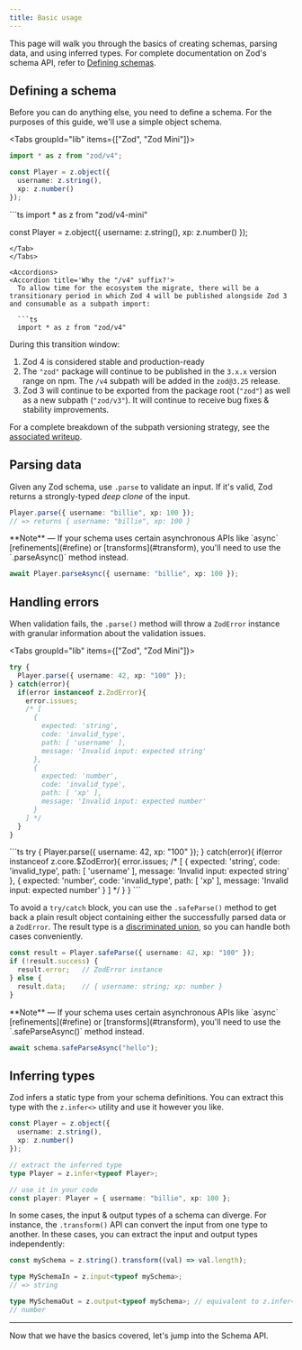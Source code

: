 ```yaml
---
title: Basic usage
---
```



This page will walk you through the basics of creating schemas, parsing data, and using inferred types. For complete documentation on Zod's schema API, refer to [Defining schemas](/api).

## Defining a schema

Before you can do anything else, you need to define a schema. For the purposes of this guide, we'll use a simple object schema.

<Tabs groupId="lib" items={["Zod", "Zod Mini"]}>
<Tab value="Zod">
```ts
import * as z from "zod/v4"; 

const Player = z.object({ 
  username: z.string(),
  xp: z.number()
});
```
</Tab>
<Tab value="Zod Mini">
```ts
import * as z from "zod/v4-mini"

const Player = z.object({ 
  username: z.string(),
  xp: z.number()
});
```
</Tab>
</Tabs>

<Accordions>
<Accordion title='Why the "/v4" suffix?'>
  To allow time for the ecosystem the migrate, there will be a transitionary period in which Zod 4 will be published alongside Zod 3 and consumable as a subpath import:

  ```ts
  import * as z from "zod/v4"
  ```

  During this transition window:

  1. Zod 4 is considered stable and production-ready
  2. The `"zod"` package will continue to be published in the `3.x.x` version range on npm. The `/v4` subpath will be added in the `zod@3.25` release.
  3. Zod 3 will continue to be exported from the package root (`"zod"`) as well as a new subpath (`"zod/v3"`). It will continue to receive bug fixes & stability improvements.

  For a complete breakdown of the subpath versioning strategy, see the [associated writeup](https://github.com/colinhacks/zod/issues/4371).
</Accordion>
</Accordions>

## Parsing data

Given any Zod schema, use `.parse` to validate an input. If it's valid, Zod returns a strongly-typed *deep clone* of the input. 

```ts
Player.parse({ username: "billie", xp: 100 }); 
// => returns { username: "billie", xp: 100 }
```

<Callout>
**Note** — If your schema uses certain asynchronous APIs like `async` [refinements](#refine) or [transforms](#transform), you'll need to use the `.parseAsync()` method instead. 

```ts
await Player.parseAsync({ username: "billie", xp: 100 }); 
```
</Callout>

## Handling errors

When validation fails, the `.parse()` method will throw a `ZodError` instance with granular information about the validation issues.

<Tabs groupId="lib" items={["Zod", "Zod Mini"]}>
<Tab value="Zod">
```ts
try {
  Player.parse({ username: 42, xp: "100" });
} catch(error){
  if(error instanceof z.ZodError){
    error.issues; 
    /* [
      {
        expected: 'string',
        code: 'invalid_type',
        path: [ 'username' ],
        message: 'Invalid input: expected string'
      },
      {
        expected: 'number',
        code: 'invalid_type',
        path: [ 'xp' ],
        message: 'Invalid input: expected number'
      }
    ] */
  }
}
```
</Tab>
<Tab value="Zod Mini">
```ts
try {
  Player.parse({ username: 42, xp: "100" });
} catch(error){
  if(error instanceof z.core.$ZodError){
    error.issues; 
    /* [
      {
        expected: 'string',
        code: 'invalid_type',
        path: [ 'username' ],
        message: 'Invalid input: expected string'
      },
      {
        expected: 'number',
        code: 'invalid_type',
        path: [ 'xp' ],
        message: 'Invalid input: expected number'
      }
    ] */
  }
}
```
</Tab>
</Tabs>

To avoid a `try/catch` block, you can use the `.safeParse()` method to get back a plain result object containing either the successfully parsed data or a `ZodError`. The result type is a [discriminated union](https://www.typescriptlang.org/docs/handbook/2/narrowing.html#discriminated-unions), so you can handle both cases conveniently.

```ts
const result = Player.safeParse({ username: 42, xp: "100" });
if (!result.success) {
  result.error;   // ZodError instance
} else {
  result.data;    // { username: string; xp: number }
}
```

<Callout>
**Note** — If your schema uses certain asynchronous APIs like `async` [refinements](#refine) or [transforms](#transform), you'll need to use the `.safeParseAsync()` method instead. 

```ts
await schema.safeParseAsync("hello");
```
</Callout>

## Inferring types

Zod infers a static type from your schema definitions. You can extract this type with the `z.infer<>` utility and use it however you like.

```ts
const Player = z.object({ 
  username: z.string(),
  xp: z.number()
});

// extract the inferred type
type Player = z.infer<typeof Player>;

// use it in your code
const player: Player = { username: "billie", xp: 100 };
```

In some cases, the input & output types of a schema can diverge. For instance, the `.transform()` API can convert the input from one type to another. In these cases, you can extract the input and output types independently:

```ts
const mySchema = z.string().transform((val) => val.length);

type MySchemaIn = z.input<typeof mySchema>;
// => string

type MySchemaOut = z.output<typeof mySchema>; // equivalent to z.infer<typeof mySchema>
// number
```

---

Now that we have the basics covered, let's jump into the Schema API.
